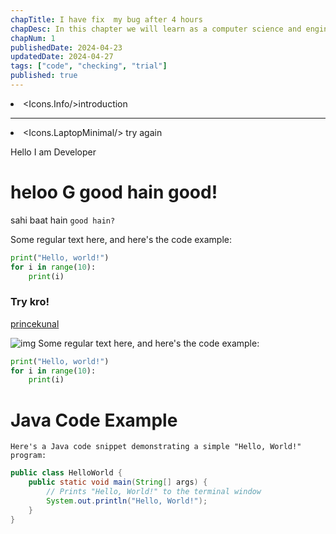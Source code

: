 ```yaml
---
chapTitle: I have fix  my bug after 4 hours
chapDesc: In this chapter we will learn as a computer science and enginner as btech student
chapNum: 1
publishedDate: 2024-04-23
updatedDate: 2024-04-27
tags: ["code", "checking", "trial"]
published: true
---
```



<ChapIntro><li className="flex gap-3"><Icons.Info/>introduction</li><hr className="my-2"/><li className="flex gap-3"><Icons.LaptopMinimal/> try again</li></ChapIntro>

<Callout type="danger">Hello I am Developer</Callout>
# heloo G good hain good!

sahi baat hain `good hain?`

Some regular text here, and here's the code example:

```python
print("Hello, world!")
for i in range(10):
    print(i)
```
### Try kro!

[princekunal](https://github.com/princekunal101)

![img](https://avatars.githubusercontent.com/u/138247815?v=4)
Some regular text here, and here's the code example:

```python  showLineNumbers /print/#v
print("Hello, world!")
for i in range(10):
    print(i)
```
# Java Code Example
```
Here's a Java code snippet demonstrating a simple "Hello, World!" program:
```
```java { 2} showLineNumbers title="demo.java"
public class HelloWorld {
    public static void main(String[] args) {
        // Prints "Hello, World!" to the terminal window
        System.out.println("Hello, World!");
    }
}
